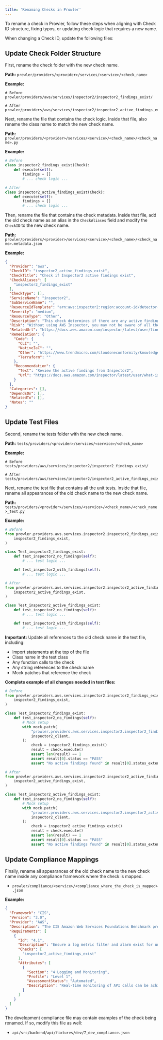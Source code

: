 ```yaml
---
title: 'Renaming Checks in Prowler'
---
```


To rename a check in Prowler, follow these steps when aligning with Check ID structure, fixing typos, or updating check logic that requires a new name.

When changing a Check ID, update the following files:

## Update Check Folder Structure

First, rename the check folder with the new check name.

**Path:** `prowler/providers/<provider>/services/<service>/<check_name>`

**Example:**
```
# Before
prowler/providers/aws/services/inspector2/inspector2_findings_exist/

# After
prowler/providers/aws/services/inspector2/inspector2_active_findings_exist/
```

Next, rename the file that contains the check logic. Inside that file, also rename the class name to match the new check name.

**Path:** `prowler/providers/<provider>/services/<service>/<check_name>/<check_name>.py`

**Example:**
```python
# Before
class inspector2_findings_exist(Check):
    def execute(self):
        findings = []
        # ... check logic ...

# After
class inspector2_active_findings_exist(Check):
    def execute(self):
        findings = []
        # ... check logic ...
```

Then, rename the file that contains the check metadata. Inside that file, add the old check name as an alias in the `CheckAliases` field and modify the `CheckID` to the new check name.

**Path:** `prowler/providers/<provider>/services/<service>/<check_name>/<check_name>.metadata.json`

**Example:**
```json
{
  "Provider": "aws",
  "CheckID": "inspector2_active_findings_exist",
  "CheckTitle": "Check if Inspector2 active findings exist",
  "CheckAliases": [
    "inspector2_findings_exist"
  ],
  "CheckType": [],
  "ServiceName": "inspector2",
  "SubServiceName": "",
  "ResourceIdTemplate": "arn:aws:inspector2:region:account-id/detector-id",
  "Severity": "medium",
  "ResourceType": "Other",
  "Description": "This check determines if there are any active findings in your AWS account that have been detected by AWS Inspector2.",
  "Risk": "Without using AWS Inspector, you may not be aware of all the security vulnerabilities in your AWS resources.",
  "RelatedUrl": "https://docs.aws.amazon.com/inspector/latest/user/findings-understanding.html",
  "Remediation": {
    "Code": {
      "CLI": "",
      "NativeIaC": "",
      "Other": "https://www.trendmicro.com/cloudoneconformity/knowledge-base/aws/Inspector/amazon-inspector-findings.html",
      "Terraform": ""
    },
    "Recommendation": {
      "Text": "Review the active findings from Inspector2",
      "Url": "https://docs.aws.amazon.com/inspector/latest/user/what-is-inspector.html"
    }
  },
  "Categories": [],
  "DependsOn": [],
  "RelatedTo": [],
  "Notes": ""
}
```

## Update Test Files

Second, rename the tests folder with the new check name.

**Path:** `tests/providers/<provider>/services/<service>/<check_name>`

**Example:**
```
# Before
tests/providers/aws/services/inspector2/inspector2_findings_exist/

# After
tests/providers/aws/services/inspector2/inspector2_active_findings_exist/
```

Next, rename the test file that contains all the unit tests. Inside that file, rename all appearances of the old check name to the new check name.

**Path:** `tests/providers/<provider>/services/<service>/<check_name>/<check_name>_test.py`

**Example:**
```python
# Before
from prowler.providers.aws.services.inspector2.inspector2_findings_exist.inspector2_findings_exist import (
    inspector2_findings_exist,
)

class Test_inspector2_findings_exist:
    def test_inspector2_no_findings(self):
        # ... test logic ...

    def test_inspector2_with_findings(self):
        # ... test logic ...

# After
from prowler.providers.aws.services.inspector2.inspector2_active_findings_exist.inspector2_active_findings_exist import (
    inspector2_active_findings_exist,
)

class Test_inspector2_active_findings_exist:
    def test_inspector2_no_findings(self):
        # ... test logic ...

    def test_inspector2_with_findings(self):
        # ... test logic ...
```

**Important:** Update all references to the old check name in the test file, including:

- Import statements at the top of the file
- Class name in the test class
- Any function calls to the check
- Any string references to the check name
- Mock patches that reference the check

**Complete example of all changes needed in test files:**
```python
# Before
from prowler.providers.aws.services.inspector2.inspector2_findings_exist.inspector2_findings_exist import (
    inspector2_findings_exist,
)

class Test_inspector2_findings_exist:
    def test_inspector2_no_findings(self):
        # Mock setup
        with mock.patch(
            "prowler.providers.aws.services.inspector2.inspector2_findings_exist.inspector2_findings_exist.inspector2_client",
            inspector2_client,
        ):
            check = inspector2_findings_exist()
            result = check.execute()
            assert len(result) == 1
            assert result[0].status == "PASS"
            assert "No active findings found" in result[0].status_extended

# After
from prowler.providers.aws.services.inspector2.inspector2_active_findings_exist.inspector2_active_findings_exist import (
    inspector2_active_findings_exist,
)

class Test_inspector2_active_findings_exist:
    def test_inspector2_no_findings(self):
        # Mock setup
        with mock.patch(
            "prowler.providers.aws.services.inspector2.inspector2_active_findings_exist.inspector2_active_findings_exist.inspector2_client",
            inspector2_client,
        ):
            check = inspector2_active_findings_exist()
            result = check.execute()
            assert len(result) == 1
            assert result[0].status == "PASS"
            assert "No active findings found" in result[0].status_extended
```

## Update Compliance Mappings

Finally, rename all appearances of the old check name to the new check name inside any compliance framework where the check is mapped.

- `prowler/compliance/<service>/<compliance_where_the_check_is_mapped>.json`

**Example:**
```json
{
  "Framework": "CIS",
  "Version": "2.0",
  "Provider": "AWS",
  "Description": "The CIS Amazon Web Services Foundations Benchmark provides prescriptive guidance for configuring security options for a subset of Amazon Web Services.",
  "Requirements": [
    {
      "Id": "4.1",
      "Description": "Ensure a log metric filter and alarm exist for unauthorized API calls",
      "Checks": [
        "inspector2_active_findings_exist"
      ],
      "Attributes": [
        {
          "Section": "4 Logging and Monitoring",
          "Profile": "Level 1",
          "AssessmentStatus": "Automated",
          "Description": "Real-time monitoring of API calls can be achieved by directing CloudTrail Logs to CloudWatch Logs and establishing corresponding metric filters and alarms."
        }
      ]
    }
  ]
}
```

The development compliance file may contain examples of the check being renamed. If so, modify this file as well:

- `api/src/backend/api/fixtures/dev/7_dev_compliance.json`
